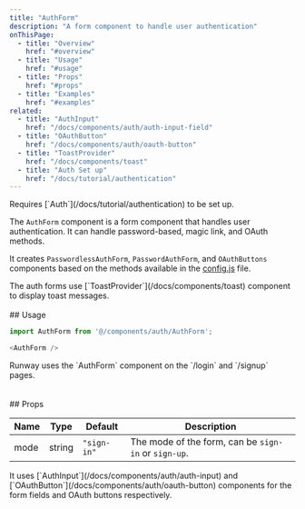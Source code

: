 ```yaml
---
title: "AuthForm"
description: "A form component to handle user authentication"
onThisPage:
  - title: "Overview"
    href: "#overview"
  - title: "Usage"
    href: "#usage"
  - title: "Props"
    href: "#props"
  - title: "Examples"
    href: "#examples"
related:
  - title: "AuthInput"
    href: "/docs/components/auth/auth-input-field"
  - title: "OAuthButton"
    href: "/docs/components/auth/oauth-button"
  - title: "ToastProvider"
    href: "/docs/components/toast"
  - title: "Auth Set up"
    href: "/docs/tutorial/authentication"
---
```


<div id="overview" />

<Caution>
    Requires [`Auth`](/docs/tutorial/authentication) to be set up.
</Caution>

The `AuthForm` component is a form component that handles user authentication. It can handle password-based, magic link,
and OAuth methods.

It creates `PasswordlessAuthForm`, `PasswordAuthForm`, and `OAuthButtons` components based on the methods available in the
[config.js](/docs/features/config#auth) file.

<Callout>
    The auth forms use [`ToastProvider`](/docs/components/toast) component to display toast messages.
</Callout>

<br/>
<br/>
<Divider />
<div id="usage" />
## Usage

```javascript
import AuthForm from '@/components/auth/AuthForm';

<AuthForm />
```

<Info>
    Runway uses the `AuthForm` component on the `/login` and `/signup` pages.
</Info>

<br/>
<br/>
<br/>
<Divider />
<div id="props" />
## Props

| Name | Type   | Default     | Description                                          |
|------|--------|-------------|------------------------------------------------------|
| mode | string | `"sign-in"` | The mode of the form, can be `sign-in` or `sign-up`. |


<Info>
    It uses [`AuthInput`](/docs/components/auth/auth-input) and [`OAuthButton`](/docs/components/auth/oauth-button) components for the form fields and OAuth buttons respectively.
</Info>

<br/>

